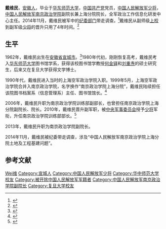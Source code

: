 '''戴维民'''{{BD|1962年|5月|||catIdx=D}}，[[安徽人|安徽人]]，毕业于[[华东师范大学|华东师范大学]]，[[中国共产党|中国共产党]]党员，[[中国人民解放军少将|中国人民解放军少将]]，[[中国人民解放军南京政治学院|中国人民解放军南京政治学院]]副院长兼上海分院院长，全军政治工作信息化研发中心主任。2014年11月，戴维民被军中的[[中国共产党中央纪律委员会|纪委部门]]带走调查。<ref>{{cite news |author= |url=http://news.sohu.com/20141209/n406782500.shtml |title=南京政治学院副院长戴维民少将被查 |newspaper=搜狐网 |year=2014 |accessdate=2014-12-13 |archive-date=2019-05-21 |archive-url=https://web.archive.org/web/20190521111534/http://news.sohu.com/20141209/n406782500.shtml |dead-url=no }}</ref>戴维民从副师级[[上校|上校]]到副军级[[少将|少将]]的晋升只用了4年时间。<ref>{{cite news|author=|url=http://mil.sohu.com/20141212/n406895124.shtml|title=戴维民落马原因曝光 上校升少将仅用4年|newspaper=搜狐网|year=2014|accessdate=2014-12-13|archive-date=2019-05-20|archive-url=https://web.archive.org/web/20190520033207/http://mil.sohu.com/20141212/n406895124.shtml|dead-url=no}}</ref>

==生平==
1962年，戴维民出生在[[安徽省|安徽省]][[宣城市|宣城市]]。<ref>{{cite news |author= |url=http://news.sohu.com/20141209/n406782447.shtml |title=南京政治学院副院长戴维民被查 |newspaper=搜狐网 |year=2014 |accessdate=2014-12-13 |archive-date=2019-05-20 |archive-url=https://web.archive.org/web/20190520231543/http://news.sohu.com/20141209/n406782447.shtml |dead-url=no }}</ref>1980年代初，刚刚恢复高考，戴维民考入[[华东师范大学|华东师范大学]]图书馆学系，获得该校图书馆学教授[[何金铎|何金铎]]和[[刘重焘|刘重焘]]的硕士研究生，后来又在复旦大学获得文学博士。

1990年代，戴维民进入当时的上海空军政治学院入职。1999年5月，上海空军政治学院合并入南京政治学院，名字换作“南京政治学院上海分院”，戴维民陆续担任该院图书档案系（信息管理系）主任、图书馆馆长。<ref>{{cite news|author=|url=http://news.qq.com/a/20141208/059864.htm|title=南京政治学院戴维民少将被查|newspaper=腾讯网|year=2014|accessdate=2014-12-13|archive-date=2019-05-28|archive-url=https://web.archive.org/web/20190528234700/https://news.qq.com/a/20141208/059864.htm|dead-url=no}}</ref>

2006年，戴维民升职为南京政治学院训练部副部长，也曾担任南京政治学院上海分院副院长、院长。2010年，戴维民晋升副军职，被[[中央军事委员会|中央军事委员会]]授予[[少将|少将]]军衔，升任南京政治学院训练部部长。<ref>{{cite news|author=|url=http://news.163.com/14/1209/03/AD0A0Q4P00014Q4P.html|title=戴维民少将被查|newspaper=网易|year=2014|deadurl=yes|archiveurl=https://web.archive.org/web/20141215061314/http://news.163.com/14/1209/03/AD0A0Q4P00014Q4P.html|archivedate=2014-12-15}}</ref>

2013年，戴维民升职为南京政治学院副院长。

2014年11月，戴维民被纪委带走调查，涉及“中国人民解放军南京政治学院上海分院土地及工程基建问题”。

==参考文献==
{{reflist}}

{{中共十八大以来的反腐败工作}}
{{DEFAULTSORT:Dai戴维民}}
[[Category:戴姓|Wei维]]
[[Category:宣城人|Category:宣城人]]
[[Category:中国人民解放军少将|Category:中国人民解放军少将]]
[[Category:华中师范大学校友|Category:华中师范大学校友]]
[[Category:被开除中国人民解放军军籍者|Category:被开除中国人民解放军军籍者]]
[[Category:中国人民解放军南京政治学院副院长|Category:中国人民解放军南京政治学院副院长]]
[[Category:复旦大学校友|Category:复旦大学校友]]